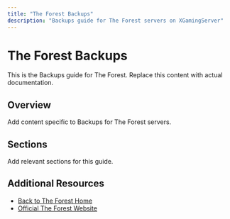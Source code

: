 ```yaml
---
title: "The Forest Backups"
description: "Backups guide for The Forest servers on XGamingServer"
---
```


# The Forest Backups

This is the Backups guide for The Forest. Replace this content with actual documentation.

## Overview

Add content specific to Backups for The Forest servers.

## Sections

Add relevant sections for this guide.

## Additional Resources

- [Back to The Forest Home](./index)
- [Official The Forest Website](https://example.com)

